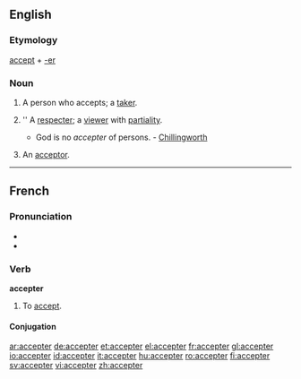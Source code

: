 == English ==
===Etymology===
[[accept]] + [[-er]]

===Noun===
{{en-noun}}
# A person who accepts; a [[taker]].
# {{obsolete}} '' A [[respecter]]; a [[viewer]] with [[partiality]]. 
#* God is no ''accepter'' of persons. - [[Chillingworth]] 
# {{law}} An [[acceptor]].
----
==French==
=== Pronunciation ===
*{{IPA|lang=fr|/ɑk.sɛp.te/}}
*{{audio|Fr-accepter-fr-Paris.ogg|Audio (FR)}}

===Verb===
'''accepter'''

# To [[accept]].

====Conjugation====
{{fr-conj-er|accept|avoir}}
[[ar:accepter]]
[[de:accepter]]
[[et:accepter]]
[[el:accepter]]
[[fr:accepter]]
[[gl:accepter]]
[[io:accepter]]
[[id:accepter]]
[[it:accepter]]
[[hu:accepter]]
[[ro:accepter]]
[[fi:accepter]]
[[sv:accepter]]
[[vi:accepter]]
[[zh:accepter]]